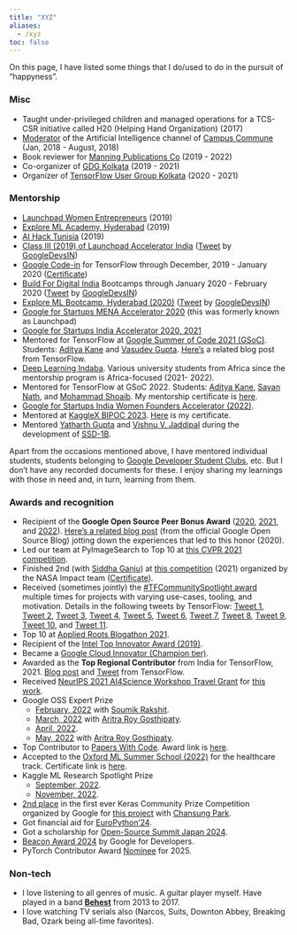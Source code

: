 ```yaml
---
title: "XYZ"
aliases: 
  - /xyz
toc: false
---
```


On this page, I have listed some things that I do/used to do in the pursuit of "happyness".

### Misc

- Taught under-privileged children and managed operations for a TCS-CSR initiative called H20 (Helping Hand Organization) (2017)
- [Moderator](https://drive.google.com/file/d/1gezVW0yIzT6fyJXpY1Lp8MRk_3KjkpSt/view?usp=sharing) of the Artificial Intelligence channel of [Campus Commune](https://www.google.com/url?q=https%3A%2F%2Fcampuscommune.tcs.com%2Fintro&sa=D&sntz=1&usg=AFQjCNE5PHqA0UZ94F9-J1g45TeQrWaDqQ) (Jan, 2018 - August, 2018)
- Book reviewer for [Manning Publications Co](https://www.google.com/url?q=https%3A%2F%2Fmanning.com&sa=D&sntz=1&usg=AFQjCNEc5srwZ30NHgmLXaLpiOqgjBMOHw) (2019 - 2022)
- Co-organizer of [GDG Kolkata](https://www.meetup.com/GDG-Kolkata/) (2019 - 2021)
- Organizer of [TensorFlow User Group Kolkata](https://tfugkol.github.io/) (2020 - 2021)

### Mentorship

- [Launchpad Women Entrepreneurs](https://photos.app.goo.gl/TGoyxJRz6sDrY91x7) (2019)
- [Explore ML Academy, Hyderabad](https://events.withgoogle.com/explore-ml-in/) (2019)
- [AI Hack Tunisia](https://www.google.com/url?q=https%3A%2F%2Fwww.ai-hack-tunisia.com&sa=D&sntz=1&usg=AFQjCNHR8mJv6TwI1_Jmfss0xaG8ivBlJg) (2019)
- [Class III (2019) of Launchpad Accelerator India](https://india.googleblog.com/2019/08/inviting-applications-for-class-3-of.html)  ([Tweet](https://www.google.com/url?q=https%3A%2F%2Ftwitter.com%2FGoogleDevsIN%2Fstatus%2F1184417773457309696&sa=D&sntz=1&usg=AFQjCNGNkB4cfH6TAYH8r01D2BtpeyozJA) by [GoogleDevsIN](https://www.google.com/url?q=https%3A%2F%2Ftwitter.com%2FGoogleDevsIN&sa=D&sntz=1&usg=AFQjCNF2cyw8Wvt0ANu9OK_AC-LPZcY2Ww))
- [Google Code-in](https://codein.withgoogle.com/) for TensorFlow through December, 2019 - January 2020 ([Certificate](https://drive.google.com/file/d/1DcTS7ogACmuvnvGJWw5-3yL9xp06IJPc/view?usp=sharing))
- [Build For Digital India](https://events.withgoogle.com/buildfordigitalindia/) Bootcamps through January 2020 - February 2020 ([Tweet](https://www.google.com/url?q=https%3A%2F%2Ftwitter.com%2FGoogleDevsIN%2Fstatus%2F1225747137616498690&sa=D&sntz=1&usg=AFQjCNHOArwPGTqTx17LLJvq9KHI_KQueA) by [GoogleDevsIN](https://www.google.com/url?q=https%3A%2F%2Ftwitter.com%2FGoogleDevsIN&sa=D&sntz=1&usg=AFQjCNF2cyw8Wvt0ANu9OK_AC-LPZcY2Ww))
- [Explore ML Bootcamp, Hyderabad (2020)](https://www.google.com/url?q=https%3A%2F%2Ftwitter.com%2FGoogleDevsIN%2Fstatus%2F1230456116158418944&sa=D&sntz=1&usg=AFQjCNGBh7XuMdRHv0vtDM-KZNgIgGpKdg)  ([Tweet](https://www.google.com/url?q=https%3A%2F%2Ftwitter.com%2FGoogleDevsIN%2Fstatus%2F1230456116158418944&sa=D&sntz=1&usg=AFQjCNGBh7XuMdRHv0vtDM-KZNgIgGpKdg) by [GoogleDevsIN](https://www.google.com/url?q=https%3A%2F%2Ftwitter.com%2FGoogleDevsIN&sa=D&sntz=1&usg=AFQjCNF2cyw8Wvt0ANu9OK_AC-LPZcY2Ww))
- [Google for Startups MENA Accelerator 2020](https://startup.google.com/accelerator/middle-east-north-africa/) (this was formerly known as Launchpad)
- [Google for Startups India Accelerator 2020, 2021](https://twitter.com/GoogleDevsIN/status/1302932126019411970) 
- Mentored for TensorFlow at [Google Summer of Code 2021 (GSoC)](https://summerofcode.withgoogle.com/). Students: [Aditya Kane](https://github.com/AdityaKane2001/regnety) and [Vasudev Gupta](https://github.com/vasudevgupta7/gsoc-wav2vec2). [Here's](https://blog.tensorflow.org/2021/09/tensorflow-hubs-experience-with-gsoc-2021.html) a related blog post from TensorFlow.
- [Deep Learning Indaba](https://deeplearningindaba.com/). Various university students from Africa since the mentorship program is Africa-focused (2021- 2022).
- Mentored for TensorFlow at GSoC 2022. Students: [Aditya Kane](https://adityakane2001.github.io/opensource/gsoc2022report), [Sayan Nath](https://sayannath.github.io/MobileViT-GSoC/), and [Mohammad Shoaib](https://github.com/shoaib6174/GSOC-22-Video-Swin-Transformers/blob/main/assets/final_report.md). My mentorship certificate is [here](https://drive.google.com/file/d/1300UqW59N98d5No_LYhGAWdBaPVQwyfc/view?usp=share_link).
- [Google for Startups India Women Founders Accelerator (2022)](https://rsvp.withgoogle.com/events/google-for-startups-accelerator-india-women-founders/home).
- Mentored at [KaggleX BIPOC 2023](https://www.kaggle.com/kagglex-bipoc-mentorship-program). [Here](https://drive.google.com/file/d/1QicXwcU4g9VUX290yvjg-VqHDh-fQ8xe/view?usp=share_link) is my certificate.
- Mentored [Yatharth Gupta](https://huggingface.co/Warlord-K) and [Vishnu V. Jaddipal](https://www.linkedin.com/in/vishnu-jaddipal-28b407243) during the development of [SSD-1B](https://huggingface.co/segmind/SSD-1B). 

Apart from the occasions mentioned above, I have mentored individual students, students belonging to [Google Developer Student Clubs]((https://gdsc.community.dev/)), etc. But I don't have any recorded documents for these. I enjoy sharing my learnings with those in need and, in turn, learning from them.

### Awards and recognition

- Recipient of the **Google Open Source Peer Bonus Award** ([2020](https://opensource.googleblog.com/2020/10/announcing-latest-google-open-source.html), [2021](https://opensource.googleblog.com/2021/09/announcing-latest-open-source-peer-bonus-winners.html), and [2022](https://opensource.googleblog.com/2022/09/announcing-the-second-group-of-open-source-peer-bonus-winners-in-2022.html)). [Here's a related blog post](https://opensource.googleblog.com/2020/10/peer-bonus-experiences-building-tiny.html) (from the official Google Open Source Blog) jotting down the experiences that led to this honor (2020).
- Led our team at PyImageSearch to Top 10 at [this CVPR 2021 competition](https://competitions.codalab.org/competitions/28113). 
- Finished 2nd (with [Siddha Ganju](https://sidgan.github.io/siddhaganju)) at [this competition](https://nasa-impact.github.io/etci2021/) (2021) organized by the NASA Impact team ([Certificate](https://drive.google.com/file/d/1U4JTAYChV6PHwDA87gd2FJ04843YA6bN/view?usp=sharing)).
- Received (sometimes jointly) the [#TFCommunitySpotlight award](https://blog.tensorflow.org/2020/11/tensorflow-community-spotlight-program-update.html) multiple times for projects with varying use-cases, tooling, and motivation. Details in the
    following tweets by TensorFlow: [Tweet 1](https://twitter.com/TensorFlow/status/1351590466068783105), [Tweet 2](https://twitter.com/TensorFlow/status/1428433434972618754), [Tweet 3](https://twitter.com/TensorFlow/status/1446611368078086144?s=20), [Tweet 4](https://twitter.com/TensorFlow/status/1460321709488152579), [Tweet 5](https://twitter.com/TensorFlow/status/1469019016782041095?s=20), [Tweet 6](https://twitter.com/TensorFlow/status/1516869315517198337), [Tweet 7](https://twitter.com/TensorFlow/status/1521558632768409600), [Tweet 8](https://twitter.com/TensorFlow/status/1540033393462738944), [Tweet 9](https://twitter.com/TensorFlow/status/1545115276152389636), [Tweet 10](https://twitter.com/TensorFlow/status/1611469033714470919?s=20&t=a5LMpYXrPg6E0WGudsYezw), and [Tweet 11](https://twitter.com/TensorFlow/status/1626629821022208020).
- Top 10 at [Applied Roots Blogathon 2021](https://drive.google.com/file/d/11j3gJSaaCtu-Gq4ziKbG0RMBvXecha45/view?usp=sharing).
- Recipient of the [Intel Top Innovator Award (2019)](https://www.dropbox.com/s/mzsy1q8jgkwj6cj/Intel_Top_Innovator_2019.jpg?dl=0).
- Became a [Google Cloud Innovator (Champion tier)](https://cloud.google.com/innovators/innovator?profileId=114302939543313329085).
- Awarded as the **Top Regional Contributor** from India for TensorFlow, 2021. [Blog post](https://blog.tensorflow.org/2021/11/2021-TF-Contributor-Awardees.html?linkId=8010214) and [Tweet](https://twitter.com/TensorFlow/status/1465369133873250307?s=20) from TensorFlow.
- Received [NeurIPS 2021 AI4Science Workshop Travel Grant](https://ai4sciencecommunity.github.io/) for [this
    work](https://openreview.net/forum?id=kXgbFvXcwDX). 
- Google OSS Expert Prize
  - [February, 2022](https://www.kaggle.com/general/310354) with [Soumik Rakshit](https://www.kaggle.com/soumikrakshit).
  - [March, 2022](https://www.kaggle.com/general/316181) with [Aritra Roy Gosthipaty](https://www.kaggle.com/aritrag). 
  - [April, 2022](https://www.kaggle.com/discussions/general/322041). 
  - [May, 2022](https://www.kaggle.com/discussions/general/328914) with [Aritra Roy Gosthipaty](https://www.kaggle.com/aritrag). 
- Top Contributor to [Papers With Code](https://paperswithcode.com/). Award link is [here](https://github.com/sayakpaul/portfolio/blob/master/images/pwc_award.jpg).
- Accepted to the [Oxford ML Summer School (2022)](https://www.oxfordml.school/) for the healthcare track. Certificate link is [here](https://drive.google.com/file/d/14DKioe8HRjKkXEeRXAhmclqUP8cvv9Z0/view?usp=sharing).
- Kaggle ML Research Spotlight Prize
  - [September, 2022](https://www.kaggle.com/discussions/general/358450). 
  - [November, 2022](https://www.kaggle.com/discussions/general/370095). 
- [2nd place](https://discuss.tensorflow.org/t/announcing-the-keras-community-prize-first-edition/13148/29) in the first ever Keras Community Prize Competition organized by Google for [this project](https://github.com/sayakpaul/stable-diffusion-keras-ft) with [Chansung Park](https://twitter.com/algo_diver). 
- Got financial aid for [EuroPython'24](https://ep2024.europython.eu/).
- Got a scholarship for [Open-Source Summit Japan 2024](https://events.linuxfoundation.org/open-source-summit-japan/).
- [Beacon Award 2024](https://x.com/RisingSayak/status/1887489752171225137) by Google for Developers.
- PyTorch Contributor Award [Nominee](https://pytorch.org/contributor-awards) for 2025.

### Non-tech

- I love listening to all genres of music. A guitar player myself. Have played in a band  [**Behest**](https://www.google.com/url?q=https%3A%2F%2Fwww.facebook.com%2Fbehestmusic%2F%3Fref%3Dbr_rs&sa=D&sntz=1&usg=AFQjCNGVtpjfBDP7p17lrvefzoNuoXDg9w)  from 2013 to 2017. 
- I love watching TV serials also (Narcos, Suits, Downton Abbey, Breaking Bad, Ozark being all-time favorites). 
